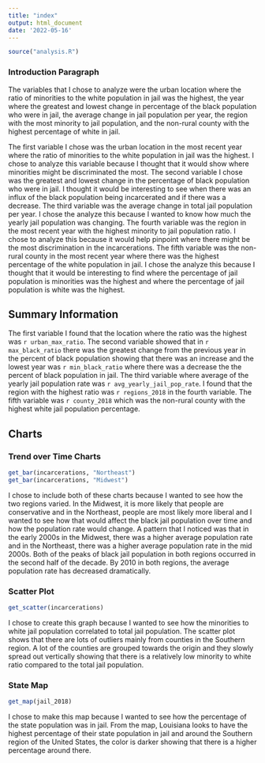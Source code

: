 ```yaml
---
title: "index"
output: html_document
date: '2022-05-16'
---
```


```r
source("analysis.R")
```


### **Introduction Paragraph**

The variables that I chose to analyze were the urban location where the ratio of minorities to the white population in jail was the highest, the year where the greatest and lowest change in percentage of the black population who were in jail, the average change in jail population per year, the region with the most minority to jail population, and the non-rural county with the highest percentage of white in jail.

The first variable I chose was the urban location in the most recent year where the ratio of minorities to the white population in jail was the highest. I chose to analyze this variable because I thought that it would show where minorities might be discriminated the most. The second variable I chose was the greatest and lowest change in the percentage of black population who were in jail. I thought it would be interesting to see when there was an influx of the black population being incarcerated and if there was a decrease. The third variable was the average change in total jail population per year. I chose the analyze this because I wanted to know how much the yearly jail population was changing. The fourth variable was the region in the most recent year with the highest minority to jail population ratio. I chose to analyze this because it would help pinpoint where there might be the most discrimination in the incarcerations. The fifth variable was the non-rural county in the most recent year where there was the highest percentage of the white population in jail. I chose the analyze this because I thought that it would be interesting to find where the percentage of jail population is minorities was the highest and where the percentage of jail population is white was the highest. 


## **Summary Information**

The first variable I found that the location where the ratio was the highest was `r urban_max_ratio`. The second variable showed that in `r max_black_ratio` there was the greatest change from the previous year in the percent of black population showing that there was an increase and the lowest year was `r min_black_ratio` where there was a decrease the the percent of black population in jail. The third variable where average of the yearly jail population rate was `r avg_yearly_jail_pop_rate`. I found that the region with the highest ratio was `r regions_2018` in the fourth variable. The fifth variable was `r county_2018` which was the non-rural county with the highest white jail population percentage.


## **Charts**

### Trend over Time Charts
```r
get_bar(incarcerations, "Northeast")
get_bar(incarcerations, "Midwest")
```

I chose to include both of these charts because I wanted to see how the two regions varied. In the Midwest, it is more likely that people are conservative and in the Northeast, people are most likely more liberal and I wanted to see how that would affect the black jail population over time and how the population rate would change. A pattern that I noticed was that in the early 2000s in the Midwest, there was a higher average population rate and in the Northeast, there was a higher average population rate in the mid 2000s. Both of the peaks of black jail population in both regions occurred in the second half of the decade. By 2010 in both regions, the average population rate has decreased dramatically.

### Scatter Plot
```r
get_scatter(incarcerations)
```

I chose to create this graph because I wanted to see how the minorities to white jail population correlated to total jail population. The scatter plot shows that there are lots of outliers mainly from counties in the Southern region. A lot of the counties are grouped towards the origin and they slowly spread out vertically showing that there is a relatively low minority to white ratio compared to the total jail population.

### State Map
```r
get_map(jail_2018)
```

I chose to make this map because I wanted to see how the percentage of the state population was in jail. From the map, Louisiana looks to have the highest percentage of their state population in jail and around the Southern region of the United States, the color is darker showing that there is a higher percentage around there.




